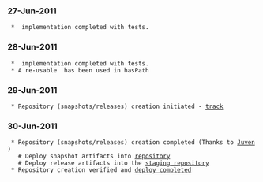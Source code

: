 === 27-Jun-2011 ===
  * {{{JsonMatchers.hasKey}}} implementation completed with tests.

=== 28-Jun-2011 ===
  * {{{JsonMatchers.hasPath}}} implementation completed with tests.
  * A re-usable {{{JsonPathWalker}}} has been used in hasPath

=== 29-Jun-2011 ===
  * Repository (snapshots/releases) creation initiated - [https://issues.sonatype.org/browse/OSSRH-1875 track]

=== 30-Jun-2011 ===
  * Repository (snapshots/releases) creation completed (Thanks to [https://issues.sonatype.org/secure/ViewProfile.jspa?name=juven Juven])
    # Deploy snapshot artifacts into [https://oss.sonatype.org/content/repositories/snapshots repository]
    # Deploy release artifacts into the [https://oss.sonatype.org/service/local/staging/deploy/maven2 staging repository]
  * Repository creation verified and [https://oss.sonatype.org/content/repositories/snapshots/com/sudhir/utils/jsonmatchers/1.0-SNAPSHOT deploy completed]